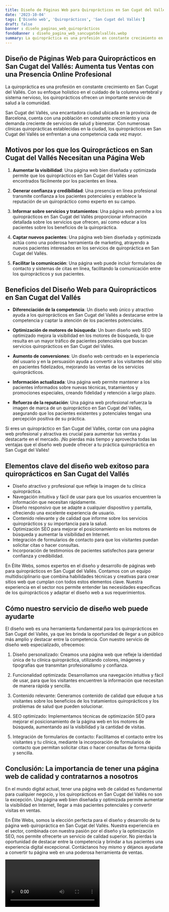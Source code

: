 ```yaml
---
title: Diseño de Páginas Web para Quiroprácticos en San Cugat del Vallés
date: '2023-10-04'
tags: ['Diseño web', 'Quiroprácticos', 'San Cugat del Vallés']
draft: false
banner : diseño_paginas_web_quiroprácticos
fondoBanner : diseño_pagina_web_sancugatdelvallés.webp
summary: La quiropráctica es una profesión en constante crecimiento en San Cugat del Vallés. Con su enfoque holístico en el cuidado de la columna vertebral y sistema nervioso, los quiroprácticos ofrecen un importante servicio de salud a la comunidad.
---
```


## Diseño de Páginas Web para Quiroprácticos en San Cugat del Vallés: Aumenta tus Ventas con una Presencia Online Profesional

La quiropráctica es una profesión en constante crecimiento en San Cugat del Vallés. Con su enfoque holístico en el cuidado de la columna vertebral y sistema nervioso, los quiroprácticos ofrecen un importante servicio de salud a la comunidad.

San Cugat del Vallés, una encantadora ciudad ubicada en la provincia de Barcelona, cuenta con una población en constante crecimiento y una demanda creciente de servicios de salud y bienestar. Con numerosas clínicas quiroprácticas establecidas en la ciudad, los quiroprácticos en San Cugat del Vallés se enfrentan a una competencia cada vez mayor.

## Motivos por los que los Quiroprácticos en San Cugat del Vallés Necesitan una Página Web

1. **Aumentar la visibilidad**: Una página web bien diseñada y optimizada permite que los quiroprácticos en San Cugat del Vallés sean encontrados fácilmente por los pacientes en línea.

2. **Generar confianza y credibilidad**: Una presencia en línea profesional transmite confianza a los pacientes potenciales y establece la reputación de un quiropráctico como experto en su campo.

3. **Informar sobre servicios y tratamientos**: Una página web permite a los quiroprácticos en San Cugat del Vallés proporcionar información detallada sobre los servicios que ofrecen, así como educar a los pacientes sobre los beneficios de la quiropráctica.

4. **Captar nuevos pacientes**: Una página web bien diseñada y optimizada actúa como una poderosa herramienta de marketing, atrayendo a nuevos pacientes interesados en los servicios de quiropráctica en San Cugat del Vallés.

5. **Facilitar la comunicación**: Una página web puede incluir formularios de contacto y sistemas de citas en línea, facilitando la comunicación entre los quiroprácticos y sus pacientes.

## Beneficios del Diseño Web para Quiroprácticos en San Cugat del Vallés

- **Diferenciación de la competencia**: Un diseño web único y atractivo ayuda a los quiroprácticos en San Cugat del Vallés a destacarse entre la competencia y captar la atención de los pacientes potenciales.

- **Optimización de motores de búsqueda**: Un buen diseño web SEO optimizado mejora la visibilidad en los motores de búsqueda, lo que resulta en un mayor tráfico de pacientes potenciales que buscan servicios quiroprácticos en San Cugat del Vallés.

- **Aumento de conversiones**: Un diseño web centrado en la experiencia del usuario y en la persuasión ayuda a convertir a los visitantes del sitio en pacientes fidelizados, mejorando las ventas de los servicios quiroprácticos.

- **Información actualizada**: Una página web permite mantener a los pacientes informados sobre nuevas técnicas, tratamientos y promociones especiales, creando fidelidad y retención a largo plazo.

- **Refuerzo de la reputación**: Una página web profesional refuerza la imagen de marca de un quiropráctico en San Cugat del Vallés, asegurando que los pacientes existentes y potenciales tengan una percepción positiva de su práctica.

Si eres un quiropráctico en San Cugat del Vallés, contar con una página web profesional y atractiva es crucial para aumentar tus ventas y destacarte en el mercado. ¡No pierdas más tiempo y aprovecha todas las ventajas que el diseño web puede ofrecer a tu práctica quiropráctica en San Cugat del Vallés!

<GifSeo />

<Cta />

## Elementos clave del diseño web exitoso para quiroprácticos en San Cugat del Vallés

- Diseño atractivo y profesional que refleje la imagen de tu clínica quiropráctica.
- Navegación intuitiva y fácil de usar para que los usuarios encuentren la información que necesitan rápidamente.
- Diseño responsivo que se adapte a cualquier dispositivo y pantalla, ofreciendo una excelente experiencia de usuario.
- Contenido relevante y de calidad que informe sobre los servicios quiroprácticos y su importancia para la salud.
- Optimización SEO para mejorar el posicionamiento en los motores de búsqueda y aumentar la visibilidad en Internet.
- Integración de formularios de contacto para que los visitantes puedan solicitar citas o hacer consultas.
- Incorporación de testimonios de pacientes satisfechos para generar confianza y credibilidad.

En Élite Webs, somos expertos en el diseño y desarrollo de páginas web para quiroprácticos en San Cugat del Vallés. Contamos con un equipo multidisciplinario que combina habilidades técnicas y creativas para crear sitios web que cumplan con todos estos elementos clave. Nuestra experiencia en el sector nos permite entender las necesidades específicas de los quiroprácticos y adaptar el diseño web a sus requerimientos.

## Cómo nuestro servicio de diseño web puede ayudarte

El diseño web es una herramienta fundamental para los quiroprácticos en San Cugat del Vallés, ya que les brinda la oportunidad de llegar a un público más amplio y destacar entre la competencia. Con nuestro servicio de diseño web especializado, ofrecemos:

1. Diseño personalizado: Creamos una página web que refleje la identidad única de tu clínica quiropráctica, utilizando colores, imágenes y tipografías que transmitan profesionalismo y confianza.

2. Funcionalidad optimizada: Desarrollamos una navegación intuitiva y fácil de usar, para que los visitantes encuentren la información que necesitan de manera rápida y sencilla.

3. Contenido relevante: Generamos contenido de calidad que eduque a tus visitantes sobre los beneficios de los tratamientos quiroprácticos y los problemas de salud que pueden solucionar.

4. SEO optimizado: Implementamos técnicas de optimización SEO para mejorar el posicionamiento de la página web en los motores de búsqueda, aumentando así la visibilidad y la cantidad de visitas.

5. Integración de formularios de contacto: Facilitamos el contacto entre los visitantes y tu clínica, mediante la incorporación de formularios de contacto que permitan solicitar citas o hacer consultas de forma rápida y sencilla.

## Conclusión: La importancia de tener una página web de calidad y contratarnos a nosotros

En el mundo digital actual, tener una página web de calidad es fundamental para cualquier negocio, y los quiroprácticos en San Cugat del Vallés no son la excepción. Una página web bien diseñada y optimizada permite aumentar la visibilidad en Internet, llegar a más pacientes potenciales y convertir visitas en ventas. 

En Élite Webs, somos la elección perfecta para el diseño y desarrollo de tu página web quiropráctica en San Cugat del Vallés. Nuestra experiencia en el sector, combinada con nuestra pasión por el diseño y la optimización SEO, nos permite ofrecerte un servicio de calidad superior. No pierdas la oportunidad de destacar entre la competencia y brindar a tus pacientes una experiencia digital excepcional. Contáctanos hoy mismo y déjanos ayudarte a convertir tu página web en una poderosa herramienta de ventas.

<Video />

<CtaBot job='Quiroprácticos' city='San Cugat del Vallés'/>

<Gmaps query='San Cugat del Vallés+españa+maps' />